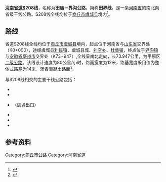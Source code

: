 {{中国省道信息框
|省=河南
|省道编号=208
|起点=[[河南省|河南省]][[虞城县|虞城县]][[田庙乡|田庙乡]]与[[山东省|山东省]]交界处
|终点=河南省虞城县[[界沟镇|界沟镇]]与[[安徽省|安徽省]]交界处
|最近通车日期=
|规划总长度=73.947
|别称=田界线}}

'''[[河南省道|河南省道]]S208线'''，名称为'''田庙－界沟公路'''，简称'''田界线'''，是一条[[河南省|河南省]]的南北向省级干线公路。S208线全线均位于[[商丘市|商丘市]][[虞城县|虞城县]]境内<ref name=sd2013>{{cite web |title=河南省普通省道网规划调整方案（2013-2030年） |url=http://www.hncd.gov.cn/portal/dzzw/zwgg/webinfo/2014/08/1408408620611868.htm |website=河南省交通运输厅 |accessdate=2020-08-26 |archive-date=2017-04-12 |archive-url=https://web.archive.org/web/20170412222239/http://www.hncd.gov.cn/portal/dzzw/zwgg/webinfo/2014/08/1408408620611868.htm |dead-url=yes }}</ref>。

== 路线 ==
省道S208线全线均位于[[商丘市|商丘市]][[虞城县|虞城县]]境内，起点位于河南省与[[山东省|山东省]]交界处（K0+000），途经虞城县[[利民镇_(虞城县)|利民镇]]、虞城县城、[[刘店乡_(虞城县)|刘店乡]]、[[杜集镇_(虞城县)|杜集镇]]，终点位于[[界沟镇|界沟镇]]与[[安徽省|安徽省]][[亳州市|亳州市]]交界处（K73+947）,全线呈南北走向，长73.947公里，为平原区[[中华人民共和国公路等级|二级公路]]。该线设计速度为80公里/小时，路面宽度为12米，路基宽度采用值为整体式路基为14米，沥青混凝土路面<ref>{{cite book |title=商丘市干线公路标志调整工程（二期）招标文件}}</ref>。

与S208线相交的主要干线公路包括：
* {{中国国道名|310}}
* {{中国国道名|343}}
* {{China Expwy Name|G30}}（虞城出口）
* {{中国省道名|317|P=河南}}
* {{中国省道名|319|P=河南}}
* {{中国省道名|320|P=河南}}

== 参考资料 ==
{{reflist}}

{{河南省道}}
[[Category:商丘市公路|Category:商丘市公路]]
[[Category:河南省道|Category:河南省道]]